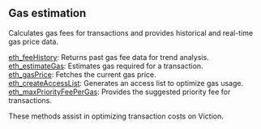 

## Gas estimation

Calculates gas fees for transactions and provides historical and real-time gas price data.

[eth_feeHistory](/viction-api/gasestimation/eth_feeHistory): Returns past gas fee data for trend analysis. \
[eth_estimateGas](/viction-api/gasestimation/eth_estimateGas): Estimates gas required for a transaction. \
[eth_gasPrice](/viction-api/gasestimation/eth_gasPrice): Fetches the current gas price. \
[eth_createAccessList](/viction-api/gasestimation/eth_createAccessList): Generates an access list to optimize gas usage. \
[eth_maxPriorityFeePerGas](/viction-api/gasestimation/eth_maxPriorityFeePerGas): Provides the suggested priority fee for transactions.

These methods assist in optimizing transaction costs on Viction.

<Space h={16} />
<GetStarted />
